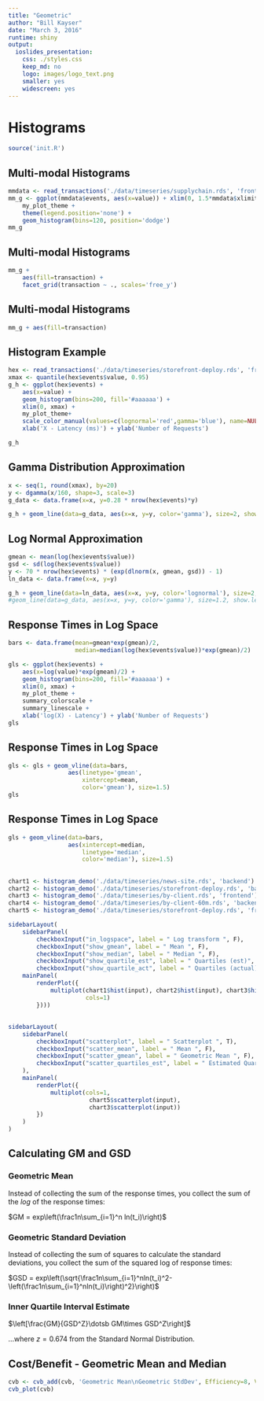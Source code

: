 ```yaml
---
title: "Geometric"
author: "Bill Kayser"
date: "March 3, 2016"
runtime: shiny
output: 
  ioslides_presentation: 
    css: ./styles.css
    keep_md: no
    logo: images/logo_text.png
    smaller: yes
    widescreen: yes
---
```


# Histograms

```r
source('init.R')
```

## Multi-modal Histograms

```r

mmdata <- read_transactions('./data/timeseries/supplychain.rds', 'frontend')
mm_g <- ggplot(mmdata$events, aes(x=value)) + xlim(0, 1.5*mmdata$xlimit) +
    my_plot_theme +
    theme(legend.position='none') +
    geom_histogram(bins=120, position='dodge')
mm_g 

```

## Multi-modal Histograms

```r
mm_g + 
    aes(fill=transaction) +
    facet_grid(transaction ~ ., scales='free_y') 
```

## Multi-modal Histograms

```r
mm_g + aes(fill=transaction)
```

## Histogram Example

```r
hex <- read_transactions('./data/timeseries/storefront-deploy.rds', 'frontend')
xmax <- quantile(hex$events$value, 0.95)
g_h <- ggplot(hex$events) +
    aes(x=value) +
    geom_histogram(bins=200, fill='#aaaaaa') +
    xlim(0, xmax) +
    my_plot_theme+
    scale_color_manual(values=c(lognormal='red',gamma='blue'), name=NULL) +
    xlab('X - Latency (ms)') + ylab('Number of Requests') 

g_h

```

## Gamma Distribution Approximation

```r
x <- seq(1, round(xmax), by=20)
y <- dgamma(x/160, shape=3, scale=3)
g_data <- data.frame(x=x, y=0.28 * nrow(hex$events)*y)

g_h + geom_line(data=g_data, aes(x=x, y=y, color='gamma'), size=2, show.legend=T) 

```

## Log Normal Approximation

```r
gmean <- mean(log(hex$events$value))
gsd <- sd(log(hex$events$value))
y <- 70 * nrow(hex$events) * (exp(dlnorm(x, gmean, gsd)) - 1)
ln_data <- data.frame(x=x, y=y)

g_h + geom_line(data=ln_data, aes(x=x, y=y, color='lognormal'), size=2, show.legend = T) 
#geom_line(data=g_data, aes(x=x, y=y, color='gamma'), size=1.2, show.legend=T)

```

## Response Times in Log Space

```r

bars <- data.frame(mean=gmean*exp(gmean)/2, 
                   median=median(log(hex$events$value))*exp(gmean)/2)

gls <- ggplot(hex$events) +
    aes(x=log(value)*exp(gmean)/2) +
    geom_histogram(bins=200, fill='#aaaaaa') +
    xlim(0, xmax) +
    my_plot_theme +
    summary_colorscale +
    summary_linescale +
    xlab('log(X) - Latency') + ylab('Number of Requests')
gls

```

## Response Times in Log Space

```r
gls <- gls + geom_vline(data=bars,
                 aes(linetype='gmean', 
                     xintercept=mean,
                     color='gmean'), size=1.5)
gls

```

## Response Times in Log Space

```r
gls + geom_vline(data=bars,
                 aes(xintercept=median, 
                     linetype='median',
                     color='median'), size=1.5)

```

## 

```r
chart1 <- histogram_demo('./data/timeseries/news-site.rds', 'backend')
chart2 <- histogram_demo('./data/timeseries/storefront-deploy.rds', 'backend')
chart3 <- histogram_demo('./data/timeseries/by-client.rds', 'frontend')
chart4 <- histogram_demo('./data/timeseries/by-client-60m.rds', 'backend')
chart5 <- histogram_demo('./data/timeseries/storefront-deploy.rds', 'frontend')

sidebarLayout(
    sidebarPanel(
        checkboxInput("in_logspace", label = " Log transform ", F),
        checkboxInput("show_gmean", label = " Mean ", F), 
        checkboxInput("show_median", label = " Median ", F),
        checkboxInput("show_quartile_est", label = " Quartiles (est)", F), 
        checkboxInput("show_quartile_act", label = " Quartiles (actual)", F)),
    mainPanel(
        renderPlot({ 
            multiplot(chart1$hist(input), chart2$hist(input), chart3$hist(input), chart4$hist(input),
                      cols=1)
        })))

```

##

```r
sidebarLayout(
    sidebarPanel(
        checkboxInput("scatterplot", label = " Scatterplot ", T),
        checkboxInput("scatter_mean", label = " Mean ", F),
        checkboxInput("scatter_gmean", label = " Geometric Mean ", F), 
        checkboxInput("scatter_quartiles_est", label = " Estimated Quartiles ", F)
    ),
    mainPanel(
        renderPlot({ 
            multiplot(cols=1,
                       chart5$scatterplot(input),
                       chart3$scatterplot(input))
        })
    )
)

```

## Calculating GM and GSD {#gsd}

### Geometric Mean

Instead of collecting the sum of the response times, you collect the sum of the
_log_ of the response times:

$GM = exp\left(\frac1n\sum_{i=1}^n ln(t_i)\right)$

### Geometric Standard Deviation

Instead of collecting the sum of squares to calculate the standard deviations, you collect the
sum of the squared log of response times:

$GSD = exp\left(\sqrt{\frac1n\sum_{i=1}^nln(t_i)^2-\left(\frac1n\sum_{i=1}^nln(t_i)\right)^2}\right)$

### Inner Quartile Interval Estimate

$\left[\frac{GM}{GSD^Z}\dotsb GM\times GSD^Z\right]$

...where $z = 0.674$ from the Standard Normal Distribution.

## Cost/Benefit - Geometric Mean and Median {.cvb}

```r
cvb <- cvb_add(cvb, 'Geometric Mean\nGeometric StdDev', Efficiency=8, Value=5.5)
cvb_plot(cvb)
```
